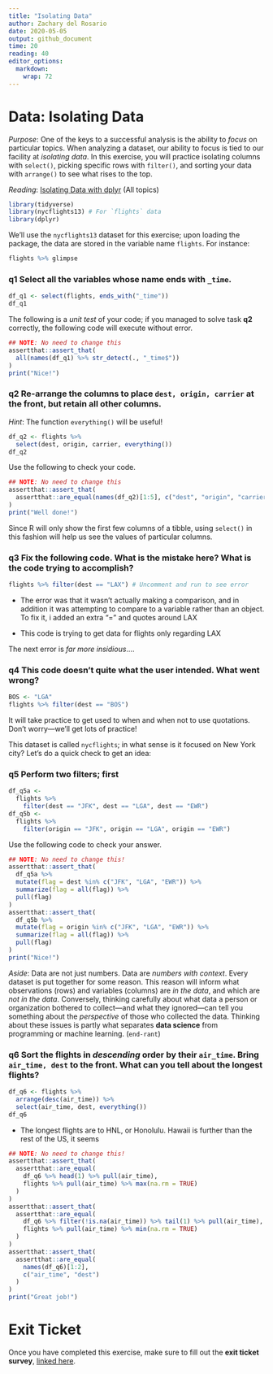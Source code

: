 ```yaml
---
title: "Isolating Data"
author: Zachary del Rosario
date: 2020-05-05
output: github_document
time: 20
reading: 40
editor_options: 
  markdown: 
    wrap: 72
---
```


# Data: Isolating Data

*Purpose*: One of the keys to a successful analysis is the ability to
*focus* on particular topics. When analyzing a dataset, our ability to
focus is tied to our facility at *isolating data*. In this exercise, you
will practice isolating columns with `select()`, picking specific rows
with `filter()`, and sorting your data with `arrange()` to see what
rises to the top.

*Reading*: [Isolating Data with
dplyr](https://rstudio.cloud/learn/primers/2.2) (All topics)

```r
library(tidyverse)
library(nycflights13) # For `flights` data
library(dplyr)
```

We'll use the `nycflights13` dataset for this exercise; upon loading the
package, the data are stored in the variable name `flights`. For
instance:

```r
flights %>% glimpse
```

### **q1** Select all the variables whose name ends with `_time`.

```r
df_q1 <- select(flights, ends_with("_time"))
df_q1
```

The following is a *unit test* of your code; if you managed to solve
task **q2** correctly, the following code will execute without error.

```r
## NOTE: No need to change this
assertthat::assert_that(
  all(names(df_q1) %>% str_detect(., "_time$"))
)
print("Nice!")
```

### **q2** Re-arrange the columns to place `dest, origin, carrier` at the front, but retain all other columns.

*Hint*: The function `everything()` will be useful!

```r
df_q2 <- flights %>%
  select(dest, origin, carrier, everything())
df_q2
```

Use the following to check your code.

```r
## NOTE: No need to change this
assertthat::assert_that(
  assertthat::are_equal(names(df_q2)[1:5], c("dest", "origin", "carrier", "year", "month"))
)
print("Well done!")
```

Since R will only show the first few columns of a tibble, using
`select()` in this fashion will help us see the values of particular
columns.

### **q3** Fix the following code. What is the mistake here? What is the code trying to accomplish?

```r
flights %>% filter(dest == "LAX") # Uncomment and run to see error
```

-   The error was that it wasn't actually making a comparison, and in
    addition it was attempting to compare to a variable rather than an
    object. To fix it, i added an extra "=" and quotes around LAX

-   This code is trying to get data for flights only regarding LAX

The next error is *far more insidious*....

### **q4** This code doesn't quite what the user intended. What went wrong?

```r
BOS <- "LGA"
flights %>% filter(dest == "BOS")
```

It will take practice to get used to when and when not to use
quotations. Don't worry---we'll get lots of practice!

This dataset is called `nycflights`; in what sense is it focused on New
York city? Let's do a quick check to get an idea:

### **q5** Perform **two** filters; first

```r
df_q5a <-
  flights %>%
    filter(dest == "JFK", dest == "LGA", dest == "EWR")
df_q5b <-
  flights %>% 
    filter(origin == "JFK", origin == "LGA", origin == "EWR")
```

Use the following code to check your answer.

```r
## NOTE: No need to change this!
assertthat::assert_that(
  df_q5a %>%
  mutate(flag = dest %in% c("JFK", "LGA", "EWR")) %>%
  summarize(flag = all(flag)) %>%
  pull(flag)
)
assertthat::assert_that(
  df_q5b %>%
  mutate(flag = origin %in% c("JFK", "LGA", "EWR")) %>%
  summarize(flag = all(flag)) %>%
  pull(flag)
)
print("Nice!")
```

*Aside*: Data are not just numbers. Data are *numbers with context*.
Every dataset is put together for some reason. This reason will inform
what observations (rows) and variables (columns) are *in the data*, and
which are *not in the data*. Conversely, thinking carefully about what
data a person or organization bothered to collect---and what they
ignored---can tell you something about the *perspective* of those who
collected the data. Thinking about these issues is partly what separates
**data science** from programming or machine learning. (`end-rant`)

### **q6** Sort the flights in *descending* order by their `air_time`. Bring `air_time, dest` to the front. What can you tell about the longest flights?

```r
df_q6 <- flights %>%
  arrange(desc(air_time)) %>%
  select(air_time, dest, everything())
df_q6
```

-   The longest flights are to HNL, or Honolulu. Hawaii is further than
    the rest of the US, it seems

```r
## NOTE: No need to change this!
assertthat::assert_that(
  assertthat::are_equal(
    df_q6 %>% head(1) %>% pull(air_time),
    flights %>% pull(air_time) %>% max(na.rm = TRUE)
  )
)
assertthat::assert_that(
  assertthat::are_equal(
    df_q6 %>% filter(!is.na(air_time)) %>% tail(1) %>% pull(air_time),
    flights %>% pull(air_time) %>% min(na.rm = TRUE)
  )
)
assertthat::assert_that(
  assertthat::are_equal(
    names(df_q6)[1:2],
    c("air_time", "dest")
  )
)
print("Great job!")
```

<!-- include-exit-ticket -->

# Exit Ticket

<!-- -------------------------------------------------- -->

Once you have completed this exercise, make sure to fill out the **exit
ticket survey**, [linked
here](https://docs.google.com/forms/d/e/1FAIpQLSeuq2LFIwWcm05e8-JU84A3irdEL7JkXhMq5Xtoalib36LFHw/viewform?usp=pp_url&entry.693978880=e-data01-isolate-assignment.Rmd).
